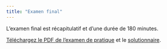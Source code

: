 ```yaml
---
title: "Examen final"
---
```


L’examen final est récapitulatif et d'une durée de 180 minutes. 

[Téléchargez le PDF de l'examen de pratique](MATH60602-examen_final_pratique.pdf) et le [solutionnaire](MATH60602-examen_final_pratique_solutions.pdf).


